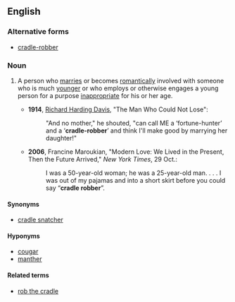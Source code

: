 ==English==

===Alternative forms===
* [[cradle-robber]]

===Noun===
{{en-noun|head=[[cradle]] [[robber]]}}

# {{label|en|idiomatic|pejorative}} A person who [[marry|marries]] or becomes [[romantically]] involved with someone who is much [[younger]] or who employs or otherwise engages a young person for a purpose [[inappropriate]] for his or her age.
#* '''1914''', [[w:Richard_Harding_Davis|Richard Harding Davis]], "The Man Who Could Not Lose":
#*: "And no mother," he shouted, "can call ME a ‘fortune-hunter’ and a ‘'''cradle-robber'''’ and think I'll make good by marrying her daughter!"
#* '''2006''', Francine Maroukian, "Modern Love: We Lived in the Present, Then the Future Arrived," ''New York Times'', 29 Oct.:
#*: I was a 50-year-old woman; he was a 25-year-old man. . . . I was out of my pajamas and into a short skirt before you could say “'''cradle robber'''”.

====Synonyms====
* [[cradle snatcher]]

====Hyponyms====
* [[cougar]] {{qualifier|North America|slang}}
* [[manther]] {{qualifier|North America|slang}}

====Related terms====
* [[rob the cradle]]